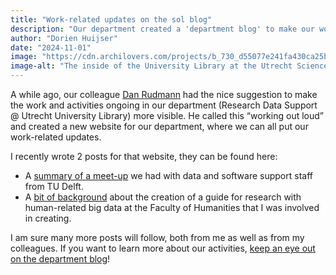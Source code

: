 ```yaml
---
title: "Work-related updates on the sol blog"
description: "Our department created a 'department blog' to make our work more explicit and visible to the outside world."
author: "Dorien Huijser"
date: "2024-11-01"
image: "https://cdn.archilovers.com/projects/b_730_d55077e241fa430ca25bb6cffd823724.jpg"
image-alt: "The inside of the University Library at the Utrecht Science Park"
---
```


A while ago, our colleague [Dan Rudmann](https://danrudmann.com/) had the nice suggestion to make the work and activities ongoing in our department (Research Data Support @ Utrecht University Library) more visible. He called this "working out loud" and created a new website for our department, where we can all put our work-related updates. 

I recently wrote 2 posts for that website, they can be found here:

- A [summary of a meet-up](https://utrechtuniversity.github.io/sol/posts/2024-10-14-tu-delft-meetup.html) we had with data and software support staff from TU Delft.
- A [bit of background](https://utrechtuniversity.github.io/sol/posts/2024-10-15-big-data-research-guide.html) about the creation of a guide for research with human-related big data at the Faculty of Humanities that I was involved in creating.

I am sure many more posts will follow, both from me as well as from my colleagues. If you want to learn more about our activities, [keep an eye out on the department blog](https://utrechtuniversity.github.io/sol/)!
